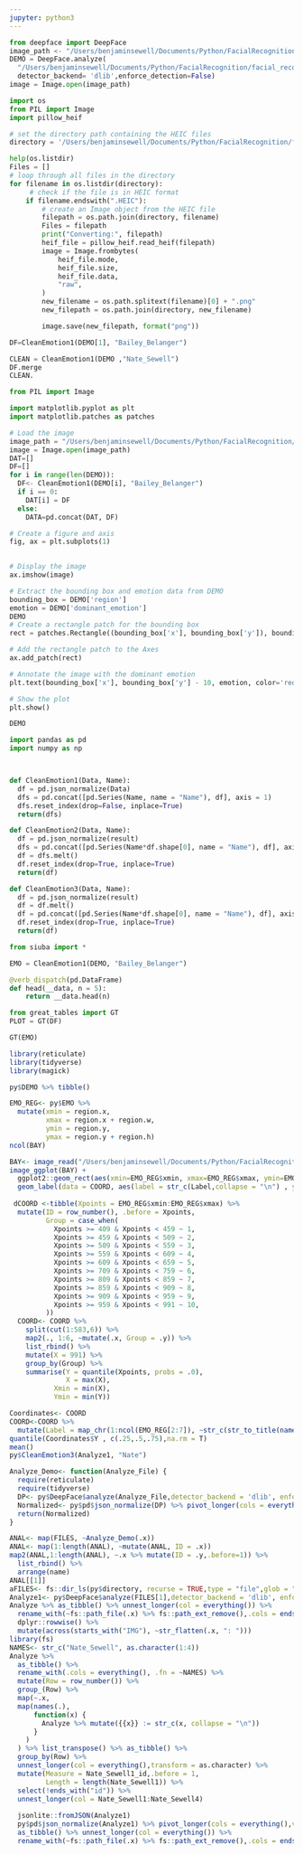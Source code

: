 ```yaml
---
jupyter: python3
---
```


```python
from deepface import DeepFace
image_path <- "/Users/benjaminsewell/Documents/Python/FacialRecognition/facial_recognition/dataset/Faces/Nate_Sewell/IMG_8198.HEIC"
DEMO = DeepFace.analyze(
  "/Users/benjaminsewell/Documents/Python/FacialRecognition/facial_recognition/dataset/Faces/Nate_Sewell/IMG_8198.png", 
  detector_backend= 'dlib',enforce_detection=False)
image = Image.open(image_path)    

import os
from PIL import Image
import pillow_heif

# set the directory path containing the HEIC files
directory = '/Users/benjaminsewell/Documents/Python/FacialRecognition/facial_recognition/dataset/Faces/Nate_Sewell/'

help(os.listdir)
Files = []
# loop through all files in the directory
for filename in os.listdir(directory):
     # check if the file is in HEIC format
    if filename.endswith(".HEIC"):
        # create an Image object from the HEIC file
        filepath = os.path.join(directory, filename)
        Files = filepath
        print("Converting:", filepath)
        heif_file = pillow_heif.read_heif(filepath)
        image = Image.frombytes(
            heif_file.mode,
            heif_file.size,
            heif_file.data,
            "raw",
        )
        new_filename = os.path.splitext(filename)[0] + ".png"
        new_filepath = os.path.join(directory, new_filename)

        image.save(new_filepath, format("png"))

DF=CleanEmotion1(DEMO[1], "Bailey_Belanger")

CLEAN = CleanEmotion1(DEMO ,"Nate_Sewell")
DF.merge
CLEAN.
```

```python
from PIL import Image

import matplotlib.pyplot as plt
import matplotlib.patches as patches

# Load the image
image_path = "/Users/benjaminsewell/Documents/Python/FacialRecognition/facial_recognition/dataset/Faces/Bailey_Belanger/IMG_8194.jpg"
image = Image.open(image_path)
DAT=[]
DF=[]
for i in range(len(DEMO)):
  DF<- CleanEmotion1(DEMO[i], "Bailey_Belanger")
  if i == 0:
    DAT[i] = DF
  else:
    DATA=pd.concat(DAT, DF)
```

```python
# Create a figure and axis
fig, ax = plt.subplots(1)
 

# Display the image
ax.imshow(image)
```

```python



# Extract the bounding box and emotion data from DEMO
bounding_box = DEMO['region']
emotion = DEMO['dominant_emotion']
DEMO
# Create a rectangle patch for the bounding box
rect = patches.Rectangle((bounding_box['x'], bounding_box['y']), bounding_box['w'], bounding_box['h'], linewidth=2, edgecolor='r', facecolor='none')

# Add the rectangle patch to the Axes
ax.add_patch(rect)

# Annotate the image with the dominant emotion
plt.text(bounding_box['x'], bounding_box['y'] - 10, emotion, color='red', fontsize=12, weight='bold')

# Show the plot
plt.show()
```





```python
DEMO


```

```python
import pandas as pd
import numpy as np



def CleanEmotion1(Data, Name):
  df = pd.json_normalize(Data)
  dfs = pd.concat([pd.Series(Name, name = "Name"), df], axis = 1)
  dfs.reset_index(drop=False, inplace=True)
  return(dfs)

def CleanEmotion2(Data, Name):
  df = pd.json_normalize(result)
  dfs = pd.concat([pd.Series(Name*df.shape[0], name = "Name"), df], axis = 1)
  df = dfs.melt()
  df.reset_index(drop=True, inplace=True)
  return(df)

def CleanEmotion3(Data, Name):
  df = pd.json_normalize(result)
  df = df.melt()
  df = pd.concat([pd.Series(Name*df.shape[0], name = "Name"), df], axis = 1)
  df.reset_index(drop=True, inplace=True)
  return(df)
```

```python
from siuba import *

EMO = CleanEmotion1(DEMO, "Bailey_Belanger")

@verb_dispatch(pd.DataFrame)
def head(__data, n = 5):
    return __data.head(n)

from great_tables import GT
PLOT = GT(DF)

GT(EMO)

```

```r
library(reticulate)
library(tidyverse)
library(magick)

py$DEMO %>% tibble()

EMO_REG<- py$EMO %>%
  mutate(xmin = region.x,
         xmax = region.x + region.w,
         ymin = region.y,
         ymax = region.y + region.h)
ncol(BAY)  

BAY<- image_read("/Users/benjaminsewell/Documents/Python/FacialRecognition/facial_recognition/dataset/Faces/Bailey_Belanger/IMG_8194.jpg")
image_ggplot(BAY) +
  ggplot2::geom_rect(aes(xmin=EMO_REG$xmin, xmax=EMO_REG$xmax, ymin=EMO_REG$ymin, ymax=EMO_REG$ymax),fill = "transparent", color = "black", linewidth = 2) +
  geom_label(data = COORD, aes(label = str_c(Label,collapse = "\n") , y = 580-min(Y) , x = min(X)-325),size = 3)
 
 dCOORD <-tibble(Xpoints = EMO_REG$xmin:EMO_REG$xmax) %>% 
  mutate(ID = row_number(), .before = Xpoints,
         Group = case_when(
           Xpoints >= 409 & Xpoints < 459 ~ 1,
           Xpoints >= 459 & Xpoints < 509 ~ 2,
           Xpoints >= 509 & Xpoints < 559 ~ 3,
           Xpoints >= 559 & Xpoints < 609 ~ 4,
           Xpoints >= 609 & Xpoints < 659 ~ 5,
           Xpoints >= 709 & Xpoints < 759 ~ 6,
           Xpoints >= 809 & Xpoints < 859 ~ 7,
           Xpoints >= 859 & Xpoints < 909 ~ 8,
           Xpoints >= 909 & Xpoints < 959 ~ 9,
           Xpoints >= 959 & Xpoints < 991 ~ 10,
         ))
  COORD<- COORD %>% 
    split(cut(1:583,6)) %>%
    map2(., 1:6, ~mutate(.x, Group = .y)) %>%
    list_rbind() %>%
    mutate(X = 991) %>%
    group_by(Group) %>% 
    summarise(Y = quantile(Xpoints, probs = .0),
              X = max(X),
           Xmin = min(X),
           Ymin = min(Y))

Coordinates<- COORD
COORD<-COORD %>%
  mutate(Label = map_chr(1:ncol(EMO_REG[2:7]), ~str_c(str_to_title(names(EMO_REG)[.x]), str_to_title(as.character(EMO_REG[,.x])), sep = ": ")))# 
quantile(Coordinates$Y , c(.25,.5,.75),na.rm = T)
mean()
py$CleanEmotion3(Analyze1, "Nate")

Analyze_Demo<- function(Analyze_File) {
  require(reticulate)
  require(tidyverse)
  DP<- py$DeepFace$analyze(Analyze_File,detector_backend = 'dlib', enforce_detection = F,align=T,expand_percentage=T)
  Normalized<- py$pd$json_normalize(DP) %>% pivot_longer(cols = everything(),values_transform = as.character)
  return(Normalized)
}

ANAL<- map(FILES, ~Analyze_Demo(.x)) 
ANAL<- map(1:length(ANAL), ~mutate(ANAL, ID = .x)) 
map2(ANAL,1:length(ANAL), ~.x %>% mutate(ID = .y,.before=1)) %>%
  list_rbind() %>%
  arrange(name)
ANAL[[1]]
aFILES<- fs::dir_ls(py$directory, recurse = TRUE,type = "file",glob = "*png")
Analyze1<- py$DeepFace$analyze(FILES[1],detector_backend = 'dlib', enforce_detection = F,align=T,expand_percentage=T)
Analyze %>% as_tibble() %>% unnest_longer(col = everything()) %>%
  rename_with(~fs::path_file(.x) %>% fs::path_ext_remove(),.cols = ends_with("png")) %>%
  dplyr::rowwise() %>%
  mutate(across(starts_with("IMG"), ~str_flatten(.x, ": ")))
library(fs)
NAMES<- str_c("Nate_Sewell", as.character(1:4))
Analyze %>% 
  as_tibble() %>%
  rename_with(.cols = everything(), .fn = ~NAMES) %>%
  mutate(Row = row_number()) %>%
  group_(Row) %>%
  map(~.x,
  map(names(.),
      function(x) {
        Analyze %>% mutate({{x}} := str_c(x, collapse = "\n"))
      }
    )
  ) %>% list_transpose() %>% as_tibble() %>%
  group_by(Row) %>%
  unnest_longer(col = everything(),transform = as.character) %>%
  mutate(Measure = Nate_Sewell1_id,.before = 1,
         Length = length(Nate_Sewell1)) %>%
  select(!ends_with("id")) %>%
  unnest_longer(col = Nate_Sewell1:Nate_Sewell4)
  
  jsonlite::fromJSON(Analyze1) 
  py$pd$json_normalize(Analyze1) %>% pivot_longer(cols = everything(),values_transform = as.character)
  as_tibble() %>% unnest_longer(col = everything()) %>%
  rename_with(~fs::path_file(.x) %>% fs::path_ext_remove(),.cols = ends_with("png"))
```     

